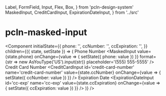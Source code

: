   Label,
  FormField,
  Input,
  Flex,
  Box,
} from 'pcln-design-system'
  MaskedInput,
  CreditCardInput,
  ExpirationDateInput,
} from '../src'

# pcln-masked-input

<Component
  initialState={{
    phone: '',
    ccNumber: '',
    ccExpiration: '',
  }}
  children={({ state, setState }) => (
    <Box>
      <Box mb={3}>
        <Label
          mb={1}
          fontSize={1}
          htmlFor='phone'>
          Phone Number
        </Label>
        <MaskedInput
          value={state.phone}
          onChange={value => {
            setState({ phone: value })
          }}
          format={str => new AsYouType('US').input(str)}
          placeholder='(555) 555-5555'
        />
      </Box>
      <Flex mx={-2}>
        <Box width={3/4} px={2} mb={3}>
          <Label
            mb={1}
            fontSize={1}
            htmlFor='credit-card-number'>
            Credit Card Number
          </Label>
          <CreditCardInput
            id='credit-card-number'
            name='credit-card-number'
            value={state.ccNumber}
            onChange={value => {
              setState({ ccNumber: value })
            }}
          />
        </Box>
        <Box width={1/4} px={2} mb={3}>
          <Label
            mb={1}
            fontSize={1}
            htmlFor='cc-exp'>
            Expiration Date
          </Label>
          <ExpirationDateInput
            id='cc-exp'
            name='cc-exp'
            value={state.ccExpiration}
            onChange={value => {
              setState({ ccExpiration: value })
            }}
          />
        </Box>
      </Flex>
    </Box>
  )}
/>
